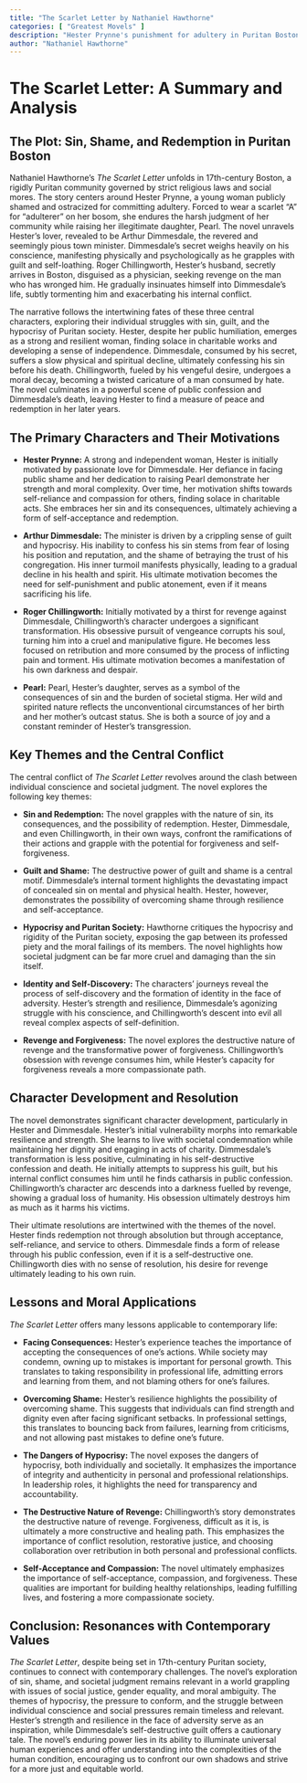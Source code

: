```yaml
---
title: "The Scarlet Letter by Nathaniel Hawthorne"
categories: [ "Greatest Movels" ]
description: "Hester Prynne's punishment for adultery in Puritan Boston."
author: "Nathaniel Hawthorne"
---
```

# The Scarlet Letter: A Summary and Analysis

## The Plot: Sin, Shame, and Redemption in Puritan Boston

Nathaniel Hawthorne's *The Scarlet Letter* unfolds in 17th-century Boston, a rigidly Puritan community governed by strict religious laws and social mores. The story centers around Hester Prynne, a young woman publicly shamed and ostracized for committing adultery. Forced to wear a scarlet "A" for "adulterer" on her bosom, she endures the harsh judgment of her community while raising her illegitimate daughter, Pearl. The novel unravels Hester's lover, revealed to be Arthur Dimmesdale, the revered and seemingly pious town minister. Dimmesdale's secret weighs heavily on his conscience, manifesting physically and psychologically as he grapples with guilt and self-loathing. Roger Chillingworth, Hester's husband, secretly arrives in Boston, disguised as a physician, seeking revenge on the man who has wronged him. He gradually insinuates himself into Dimmesdale's life, subtly tormenting him and exacerbating his internal conflict.

The narrative follows the intertwining fates of these three central characters, exploring their individual struggles with sin, guilt, and the hypocrisy of Puritan society. Hester, despite her public humiliation, emerges as a strong and resilient woman, finding solace in charitable works and developing a sense of independence. Dimmesdale, consumed by his secret, suffers a slow physical and spiritual decline, ultimately confessing his sin before his death. Chillingworth, fueled by his vengeful desire, undergoes a moral decay, becoming a twisted caricature of a man consumed by hate. The novel culminates in a powerful scene of public confession and Dimmesdale's death, leaving Hester to find a measure of peace and redemption in her later years.

## The Primary Characters and Their Motivations

* **Hester Prynne:**  A strong and independent woman, Hester is initially motivated by passionate love for Dimmesdale.  Her defiance in facing public shame and her dedication to raising Pearl demonstrate her strength and moral complexity. Over time, her motivation shifts towards self-reliance and compassion for others, finding solace in charitable acts. She embraces her sin and its consequences, ultimately achieving a form of self-acceptance and redemption.

* **Arthur Dimmesdale:** The minister is driven by a crippling sense of guilt and hypocrisy. His inability to confess his sin stems from fear of losing his position and reputation, and the shame of betraying the trust of his congregation. His inner turmoil manifests physically, leading to a gradual decline in his health and spirit. His ultimate motivation becomes the need for self-punishment and public atonement, even if it means sacrificing his life.

* **Roger Chillingworth:**  Initially motivated by a thirst for revenge against Dimmesdale, Chillingworth's character undergoes a significant transformation. His obsessive pursuit of vengeance corrupts his soul, turning him into a cruel and manipulative figure.  He becomes less focused on retribution and more consumed by the process of inflicting pain and torment. His ultimate motivation becomes a manifestation of his own darkness and despair.

* **Pearl:**  Pearl, Hester's daughter, serves as a symbol of the consequences of sin and the burden of societal stigma.  Her wild and spirited nature reflects the unconventional circumstances of her birth and her mother's outcast status.  She is both a source of joy and a constant reminder of Hester's transgression.


## Key Themes and the Central Conflict

The central conflict of *The Scarlet Letter* revolves around the clash between individual conscience and societal judgment.  The novel explores the following key themes:

* **Sin and Redemption:** The novel grapples with the nature of sin, its consequences, and the possibility of redemption.  Hester, Dimmesdale, and even Chillingworth, in their own ways, confront the ramifications of their actions and grapple with the potential for forgiveness and self-forgiveness.

* **Guilt and Shame:** The destructive power of guilt and shame is a central motif. Dimmesdale's internal torment highlights the devastating impact of concealed sin on mental and physical health. Hester, however, demonstrates the possibility of overcoming shame through resilience and self-acceptance.

* **Hypocrisy and Puritan Society:** Hawthorne critiques the hypocrisy and rigidity of the Puritan society, exposing the gap between its professed piety and the moral failings of its members. The novel highlights how societal judgment can be far more cruel and damaging than the sin itself.

* **Identity and Self-Discovery:** The characters' journeys reveal the process of self-discovery and the formation of identity in the face of adversity. Hester's strength and resilience, Dimmesdale's agonizing struggle with his conscience, and Chillingworth's descent into evil all reveal complex aspects of self-definition.

* **Revenge and Forgiveness:** The novel explores the destructive nature of revenge and the transformative power of forgiveness. Chillingworth's obsession with revenge consumes him, while Hester's capacity for forgiveness reveals a more compassionate path.

## Character Development and Resolution

The novel demonstrates significant character development, particularly in Hester and Dimmesdale. Hester's initial vulnerability morphs into remarkable resilience and strength. She learns to live with societal condemnation while maintaining her dignity and engaging in acts of charity.  Dimmesdale's transformation is less positive, culminating in his self-destructive confession and death.  He initially attempts to suppress his guilt, but his internal conflict consumes him until he finds catharsis in public confession. Chillingworth's character arc descends into a darkness fuelled by revenge, showing a gradual loss of humanity.  His obsession ultimately destroys him as much as it harms his victims.

Their ultimate resolutions are intertwined with the themes of the novel.  Hester finds redemption not through absolution but through acceptance, self-reliance, and service to others.  Dimmesdale finds a form of release through his public confession, even if it is a self-destructive one. Chillingworth dies with no sense of resolution, his desire for revenge ultimately leading to his own ruin.


## Lessons and Moral Applications

*The Scarlet Letter* offers many lessons applicable to contemporary life:

* **Facing Consequences:** Hester's experience teaches the importance of accepting the consequences of one's actions. While society may condemn, owning up to mistakes is important for personal growth. This translates to taking responsibility in professional life, admitting errors and learning from them, and not blaming others for one’s failures.

* **Overcoming Shame:** Hester’s resilience highlights the possibility of overcoming shame. This suggests that individuals can find strength and dignity even after facing significant setbacks.  In professional settings, this translates to bouncing back from failures, learning from criticisms, and not allowing past mistakes to define one's future.

* **The Dangers of Hypocrisy:** The novel exposes the dangers of hypocrisy, both individually and societally. It emphasizes the importance of integrity and authenticity in personal and professional relationships. In leadership roles, it highlights the need for transparency and accountability.

* **The Destructive Nature of Revenge:** Chillingworth's story demonstrates the destructive nature of revenge. Forgiveness, difficult as it is, is ultimately a more constructive and healing path. This emphasizes the importance of conflict resolution, restorative justice, and choosing collaboration over retribution in both personal and professional conflicts.

* **Self-Acceptance and Compassion:** The novel ultimately emphasizes the importance of self-acceptance, compassion, and forgiveness.  These qualities are important for building healthy relationships, leading fulfilling lives, and fostering a more compassionate society.

## Conclusion: Resonances with Contemporary Values

*The Scarlet Letter*, despite being set in 17th-century Puritan society, continues to connect with contemporary challenges. The novel’s exploration of sin, shame, and societal judgment remains relevant in a world grappling with issues of social justice, gender equality, and moral ambiguity.  The themes of hypocrisy, the pressure to conform, and the struggle between individual conscience and social pressures remain timeless and relevant. Hester's strength and resilience in the face of adversity serve as an inspiration, while Dimmesdale's self-destructive guilt offers a cautionary tale. The novel's enduring power lies in its ability to illuminate universal human experiences and offer understanding into the complexities of the human condition, encouraging us to confront our own shadows and strive for a more just and equitable world.

